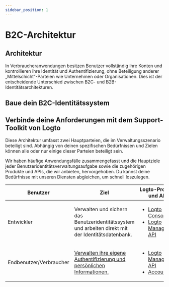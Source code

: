 ```yaml
---
sidebar_position: 1
---
```



# B2C-Architektur

## Architektur

In Verbraucheranwendungen besitzen Benutzer vollständig ihre Konten und kontrollieren ihre Identität und Authentifizierung, ohne Beteiligung anderer „Mittelschicht“-Parteien wie Unternehmen oder Organisationen. Dies ist der entscheidende Unterschied zwischen B2C- und B2B-Identitätsarchitekturen.

<ImageB2c width="100%" height="auto" />

## Baue dein B2C-Identitätssystem

<GenericFeatures />

## Verbinde deine Anforderungen mit dem Support-Toolkit von Logto

Diese Architektur umfasst zwei Hauptparteien, die im Verwaltungsszenario beteiligt sind. Abhängig von deinen spezifischen Bedürfnissen und Zielen können alle oder nur einige dieser Parteien beteiligt sein.

Wir haben häufige Anwendungsfälle zusammengefasst und die Hauptziele jeder Benutzeridentitätsverwaltungsaufgabe sowie die zugehörigen Produkte und APIs, die wir anbieten, hervorgehoben. Du kannst deine Bedürfnisse mit unseren Diensten abgleichen, um schnell loszulegen.

| Benutzer                | Ziel                                                                                                | Logto-Produkte und APIs                                                                                                                                          |
| ----------------------- | --------------------------------------------------------------------------------------------------- | ---------------------------------------------------------------------------------------------------------------------------------------------------------------- |
| Entwickler              | Verwalten und sichern das Benutzeridentitätssystem und arbeiten direkt mit der Identitätsdatenbank. | <ul><li>[Logto Console](https://cloud.logto.io)</li><li>[Logto Management API](https://openapi.logto.io/)</li></ul>                                              |
| Endbenutzer/Verbraucher | [Verwalten ihre eigene Authentifizierung und persönlichen Informationen.](/end-user-flows)          | <ul><li>[Logto Management API](https://openapi.logto.io/)</li><li>[Account API](https://openapi.logto.io/operation/operation-getaccountcentersettings)</li></ul> |

<RelatedResource />
